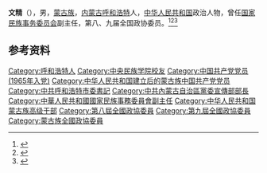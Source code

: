 '''文精'''（{{bd|1937年|}}），男，[[蒙古族|蒙古族]]，[[内蒙古|内蒙古]][[呼和浩特|呼和浩特]]人，[[中华人民共和国|中华人民共和国]]政治人物，曾任[[国家民族事务委员会|国家民族事务委员会]]副主任，第八、九届全国政协委员。<ref>{{cite book|title=中囯人名大辞典·当代人物卷|author=廖盖隆等编|year=1990|publisher=上海辞书出版社|location=上海|page=}}</ref><ref>{{Cite book|title=历届全国政协委员人名辞典|author=|publisher=中国国际广播出版社|year=1996|isbn=9787507813746|location=北京|pages=286}}</ref><ref>{{Cite book|title=中华人民共和国职官志|author=何虎生, 李耀东, 向常福主编|publisher=中国社会出版社|year=2003|isbn=9787800883934|location=北京|pages=}}</ref>

== 参考资料 ==
{{reflist}}

{{中华人民共和国官员小作品}}

{{Authority control}}
{{DEFAULTSORT:}}
[[Category:呼和浩特人|Category:呼和浩特人]]
[[Category:中央民族学院校友|Category:中央民族学院校友]]
[[Category:中国共产党党员_(1965年入党)|Category:中国共产党党员 (1965年入党)]]
[[Category:中华人民共和国建立后的蒙古族中国共产党党员|Category:中华人民共和国建立后的蒙古族中国共产党党员]]
[[Category:中共呼和浩特市委書記|Category:中共呼和浩特市委書記]]
[[Category:中共內蒙古自治區黨委宣傳部部長|Category:中共內蒙古自治區黨委宣傳部部長]]
[[Category:中華人民共和國國家民族事務委員會副主任|Category:中華人民共和國國家民族事務委員會副主任]]
[[Category:中华人民共和国蒙古族高级干部|Category:中华人民共和国蒙古族高级干部]]
[[Category:第八屆全國政協委員|Category:第八屆全國政協委員]]
[[Category:第九屆全國政協委員|Category:第九屆全國政協委員]]
[[Category:蒙古族全國政協委員|Category:蒙古族全國政協委員]]